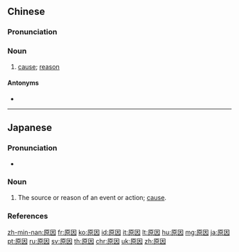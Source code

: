 ==Chinese==
{{zh-forms}}

===Pronunciation===
{{zh-pron
|m=yuányīn
|c=jyun4 jan1
|h=pfs=ngièn-yîn
|mn=goân-in
|ma=Zh-yuányin.ogg
|cat=n
}}

===Noun===
{{zh-noun}}

# [[cause]]; [[reason]] {{gloss|for something happening}} {{zh-mw|m:個}}

====Antonyms====
* {{zh-l|結果}}

{{zh-cat|Elementary}}

----

==Japanese==
{{ja-kanjitab|げん|いん|yomi=o}}

===Pronunciation===
* {{ja-pron|げんいん|y=o|acc=0|acc_ref=NHK}}

===Noun===
{{ja-noun|げんいん}}

# The source or reason of an event or action; [[cause]].

===References===
<references/>

[[zh-min-nan:原因]]
[[fr:原因]]
[[ko:原因]]
[[id:原因]]
[[it:原因]]
[[lt:原因]]
[[hu:原因]]
[[mg:原因]]
[[ja:原因]]
[[pt:原因]]
[[ru:原因]]
[[sv:原因]]
[[th:原因]]
[[chr:原因]]
[[uk:原因]]
[[zh:原因]]